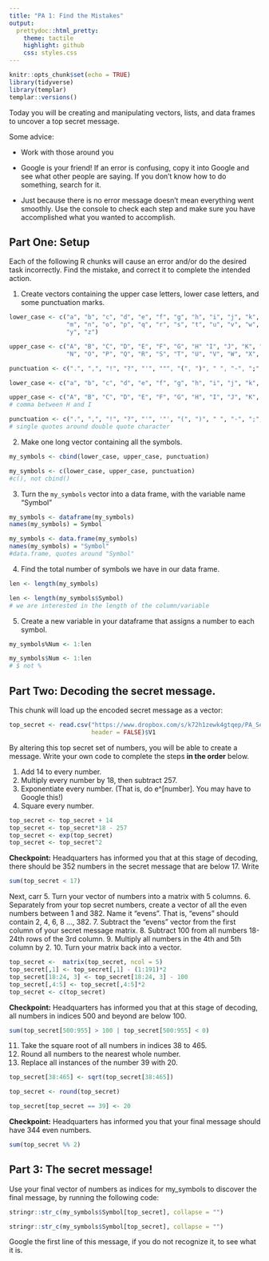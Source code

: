 ```yaml
---
title: "PA 1: Find the Mistakes"
output:
  prettydoc::html_pretty:
    theme: tactile
    highlight: github
    css: styles.css
---
```


```r
knitr::opts_chunk$set(echo = TRUE)
library(tidyverse)
library(templar)
templar::versions()
```


Today you will be creating and manipulating vectors, lists, and data frames to
uncover a top secret message.

Some advice:

* Work with those around you

* Google is your friend!  If an error is confusing, copy it into Google and see
what other people are saying.  If you don't know how to do something, search for
it.

* Just because there is no error message doesn't mean everything went smoothly.
Use the console to check each step and make sure you have accomplished what you
wanted to accomplish.

## Part One: Setup

Each of the following R chunks will cause an error and/or do the desired task
incorrectly.  Find the mistake, and correct it to complete the intended action. 

1. Create vectors containing the upper case letters, lower case letters, and some punctuation marks.

```r
lower_case <- c("a", "b", "c", "d", "e", "f", "g", "h", "i", "j", "k", "l",
                "m", "n", "o", "p", "q", "r", "s", "t", "u", "v", "w", "x",
                "y", "z")

upper_case <- c("A", "B", "C", "D", "E", "F", "G", "H" "I", "J", "K", "L", "M",
                "N", "O", "P", "Q", "R", "S", "T", "U", "V", "W", "X", "Y", "Z")

punctuation <- c(".", ",", "!", "?", "'", """, "(", ")", " ", "-", ";", ":")

```

```r
lower_case <- c("a", "b", "c", "d", "e", "f", "g", "h", "i", "j", "k", "l", "m", "n", "o", "p", "q", "r", "s", "t", "u", "v", "w", "x", "y", "z")

upper_case <- c("A", "B", "C", "D", "E", "F", "G", "H", "I", "J", "K", "L", "M", "N", "O", "P", "Q", "R", "S", "T", "U", "V", "W", "X", "Y", "Z") 
# comma between H and I

punctuation <- c(".", ",", "!", "?", "'", '"', "(", ")", " ", "-", ";", ":")
# single quotes around double quote character

```

2. Make one long vector containing all the symbols.

```r

my_symbols <- cbind(lower_case, upper_case, punctuation)

```


```r
my_symbols <- c(lower_case, upper_case, punctuation)
#c(), not cbind()

```

3. Turn the `my_symbols` vector into a data frame, with the variable name "Symbol"

```r
my_symbols <- dataframe(my_symbols)
names(my_symbols) = Symbol
```

```r
my_symbols <- data.frame(my_symbols)
names(my_symbols) = "Symbol"
#data.frame, quotes around "Symbol"
```


4. Find the total number of symbols we have in our data frame.  

```r
len <- length(my_symbols)
```

```r
len <- length(my_symbols$Symbol)
# we are interested in the length of the column/variable
```


5. Create a new variable in your dataframe that assigns a number to each symbol.

```r
my_symbols%Num <- 1:len
```


```r
my_symbols$Num <- 1:len
# $ not %
```

## Part Two: Decoding the secret message.

This chunk will load up the encoded secret message as a vector:

```r

top_secret <- read.csv("https://www.dropbox.com/s/k72h1zewk4gtqep/PA_Secret_Code?dl=1",
                       header = FALSE)$V1

```

By altering this top secret set of numbers, you will be able to create a message.  Write your own code to complete the steps **in the order** below.

1. Add 14 to every number.
2. Multiply every number by 18, then subtract 257.
3. Exponentiate every number.  (That is, do e\^[number].  You may have to Google this!)
4. Square every number.

```r
top_secret <- top_secret + 14
top_secret <- top_secret*18 - 257
top_secret <- exp(top_secret)
top_secret <- top_secret^2
```


**Checkpoint:** Headquarters has informed you that at this stage of decoding, there should be 352 numbers in the secret message that are below 17. Write 

```r
sum(top_secret < 17)
```
Next, carr
5. Turn your vector of numbers into a matrix with 5 columns.
6. Separately from your top secret numbers, create a vector of all the even numbers between 1 and 382. Name it "evens". That is, "evens" should contain 2, 4, 6, 8 ..., 382.
7. Subtract the "evens" vector from the first column of your secret message matrix.
8. Subtract 100 from all numbers 18-24th rows of the 3rd column.
9. Multiply all numbers in the 4th and 5th column by 2.
10. Turn your matrix back into a vector.

```r
top_secret <-  matrix(top_secret, ncol = 5)
top_secret[,1] <- top_secret[,1] - (1:191)*2
top_secret[18:24, 3] <- top_secret[18:24, 3] - 100
top_secret[,4:5] <- top_secret[,4:5]*2
top_secret <- c(top_secret)
```


**Checkpoint:** Headquarters has informed you that at this stage of decoding, all numbers in indices 500 and beyond are below 100.




```r
sum(top_secret[500:955] > 100 | top_secret[500:955] < 0)
```

11. Take the square root of all numbers in indices 38 to 465.
12. Round all numbers to the nearest whole number.
13. Replace all instances of the number 39 with 20.

```r
top_secret[38:465] <- sqrt(top_secret[38:465])

top_secret <- round(top_secret)

top_secret[top_secret == 39] <- 20

```

**Checkpoint:** Headquarters has informed you that your final message should have 344 even numbers.

```r
sum(top_secret %% 2)
```



## Part 3: The secret message!

Use your final vector of numbers as indices for my_symbols to discover the final message,
by running the following code:

```r
stringr::str_c(my_symbols$Symbol[top_secret], collapse = "")
```

```r
stringr::str_c(my_symbols$Symbol[top_secret], collapse = "")
```


Google the first line of this message, if you do not recognize it, to see what it is.


